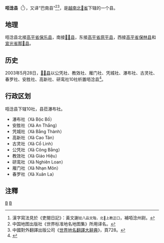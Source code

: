 {{全局僻字|𧯄|香谷}}
{{全局僻字|𣷭|氵彼}}
{{全局僻字|𠀧|巴三}}
{{全局僻字|𣴓|氵件}}
{{全局僻字|𢄂|上“助”下“市”}}
{{Infobox Settlement
|name                   = 咟淰县
|settlement_type        = 县
|official_name          = 
|other_name             = 
|native_name            = {{lang|vi|Huyện Pác Nặm}}
|nickname               = 
|motto                  = 
|image_skyline          = 
|imagesize              = 
|image_caption          = 
|image_flag             = 
|flag_size              = 
|image_seal             = 
|seal_size              = 
|image_shield           = 
|shield_size            = 
|image_blank_emblem     = 
|blank_emblem_size      = 
|image_map              = {{Infobox mapframe|frame-width=250|zoom=10}}
|mapsize                = 
|map_caption            = 
|image_map1             = 
|mapsize1               = 
|map_caption1           = 
|pushpin_map            = Vietnam
|pushpin_label_position = bottom
|pushpin_map_caption    = 
|pushpin_map1           = 
|pushpin_label_position1= 
|pushpin_map_caption1   = 
|subdivision_type       = 国家
|subdivision_name       = {{flag|Vietnam}}
|subdivision_type1      = [[越南行政区划|省]]
|subdivision_name1      = [[北𣴓省|北𣴓省]]
|subdivision_type2      = 行政区划
|subdivision_name2      = 10社
|subdivision_type3      = 
|subdivision_name3      = 
|seat_type              = 县莅
|seat                   = {{link-vi|瀑布社|Bộc Bố}}
|government_type        = 
|leader_title           = 
|leader_name            = 
|leader_title1          = 
|leader_name1           = 
|established_title      = 
|established_date       = 
|area_magnitude         = 
|unit_pref              = 
|area_footnotes         = 
|area_total_km2         = 473.64
|area_land_km2          = 
|area_water_km2         = 
|area_water_percent     = 
|area_urban_km2         = 
|area_metro_km2         = 
|population_as_of       = 2019年
|population_footnotes   = 
|population_note        = 
|population_total       = 33439
|population_density_km2 = auto
|population_metro             = 
|population_density_metro_km2 = 
|population_urban             = 
|population_density_urban_km2 = 
|timezone               = [[越南标准时间|越南标准时间]]
|utc_offset             = +7
|elevation_footnotes    = 
|elevation_m            = 
|coor_type              = 
|coordinates            = 
|postal_code_type       = 
|postal_code            = 
|area_code              = 
|website                = [http://pacnam.backan.gov.vn 咟淰县电子信息门户网站]
|footnotes              = 
}}
'''咟淰县'''（{{vie|v='''Huyện Pác Nặm'''|hn=縣咟淰}}<ref>漢字寫法見於《吏閱日記》：黃文謝<small>從八品文階，北𣴓上教正囗</small>，補咟淰州尉。</ref>），又译“巴南县”<ref>中国地图出版社《世界标准地名地图集》所用译名。</ref><ref>中國對外翻譯出版公司《[[世界地名翻譯大辭典|世界地名翻譯大辭典]]》，頁728。</ref>，是[[越南|越南]][[北𣴓省|北𣴓省]]下辖的一个县。

==地理==
咟淰县北接[[高平省|高平省]][[保乐县|保乐县]]，南接[[𠀧𣷭县|𠀧𣷭县]]，东接[[高平省|高平省]][[原平县_(越南)|原平县]]，西接[[高平省|高平省]][[保林县_(高平省)|保林县]]和[[宣光省|宣光省]][[那𧯄县|那𧯄县]]。

==历史==
2003年5月28日，[[𠀧𣷭县|𠀧𣷭县]]以公凭社、教效社、雁门社、凭城社、瀑布社、古灵社、春罗社、安胜社、高新社、研鸾社10社析置咟淰县<ref>{{Cite web |url=https://thuvienphapluat.vn/van-ban/Bo-may-hanh-chinh/Nghi-dinh-56-2003-ND-CP-thanh-lap-huyen-Pac-Nam-thuoc-tinh-Bac-Kan-51266.aspx |title=Nghị định 56/2003/NĐ-CP về việc thành lập huyện Pác Nặm thuộc tỉnh Bắc Kạn |accessdate=2020-05-04 |archive-date=2020-04-01 |archive-url=https://web.archive.org/web/20200401164049/https://thuvienphapluat.vn/van-ban/Bo-may-hanh-chinh/Nghi-dinh-56-2003-ND-CP-thanh-lap-huyen-Pac-Nam-thuoc-tinh-Bac-Kan-51266.aspx |dead-url=no }}</ref>。

==行政区划==
咟淰县下辖10社，县莅瀑布社。
*瀑布社（Xã Bộc Bố）
*安胜社（Xã An Thắng）
*凭城社（Xã Bằng Thành）
*高新社（Xã Cao Tân）
*古灵社（Xã Cổ Linh）
*公凭社（Xã Công Bằng）
*教效社（Xã Giáo Hiệu）
*研鸾社（Xã Nghiên Loan）
*雁门社（Xã Nhạn Môn）
*春罗社（Xã Xuân La）

==注釋==
{{reflist}}
{{北𣴓省行政区划}}
{{越南东北部之县市镇区域划分}}

[[Category:越南县份|B]]
[[Category:北𣴓省|B]]